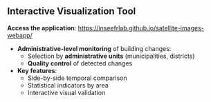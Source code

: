 ## Interactive Visualization Tool

[**Access the application**]{.orange}: [https://inseefrlab.github.io/satellite-images-webapp/](https://inseefrlab.github.io/satellite-images-webapp/)

- [**Administrative-level monitoring**]{.orange} of building changes:
  - Selection by [**administrative units**]{.blue2} (municipalities, districts)
  - [**Quality control**]{.blue2} of detected changes

- [**Key features**]{.orange}:
  - Side-by-side temporal comparison
  - Statistical indicators by area
  - Interactive visual validation